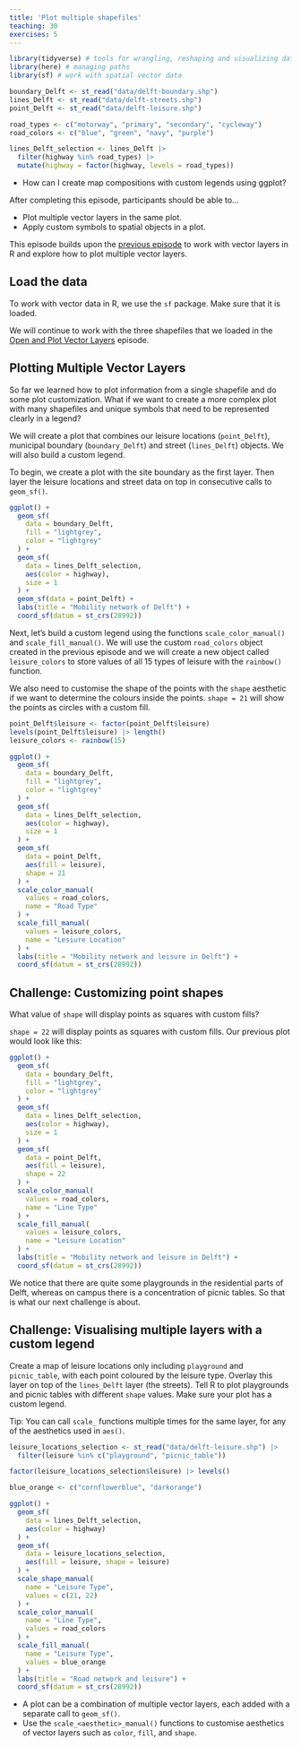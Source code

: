 ```yaml
---
title: 'Plot multiple shapefiles'
teaching: 30
exercises: 5
---
```


```r
library(tidyverse) # tools for wrangling, reshaping and visualizing data
library(here) # managing paths
library(sf) # work with spatial vector data

boundary_Delft <- st_read("data/delft-boundary.shp")
lines_Delft <- st_read("data/delft-streets.shp")
point_Delft <- st_read("data/delft-leisure.shp")

road_types <- c("motorway", "primary", "secondary", "cycleway")
road_colors <- c("blue", "green", "navy", "purple")

lines_Delft_selection <- lines_Delft |>
  filter(highway %in% road_types) |>
  mutate(highway = factor(highway, levels = road_types))
```

:::::::::::::::::::::::::::::::::::::: questions 

- How can I create map compositions with custom legends using ggplot?

::::::::::::::::::::::::::::::::::::::::::::::::

::::::::::::::::::::::::::::::::::::: objectives

After completing this episode, participants should be able to…

- Plot multiple vector layers in the same plot.
- Apply custom symbols to spatial objects in a plot.

::::::::::::::::::::::::::::::::::::::::::::::::

This episode builds upon the [previous episode](../episodes/07-explore-and-plot-by-vector-layer-attributes.Rmd) to work with vector layers in R and explore how to plot multiple vector layers.


## Load the data

To work with vector data in R, we use the `sf` package. Make sure that it is loaded.

We will continue to work with the three shapefiles that we loaded in the [Open and Plot Vector Layers](../episodes/06-open-and-plot-vector-layers.Rmd) episode.


## Plotting Multiple Vector Layers

So far we learned how to plot information from a single shapefile and do some plot customization. What if we want to create a more complex plot with many shapefiles and unique symbols that need to be represented clearly in a legend?

We will create a plot that combines our leisure locations (`point_Delft`), municipal boundary (`boundary_Delft`) and street (`lines_Delft`) objects. We will also build a custom legend.

To begin, we create a plot with the site boundary as the first layer. Then layer the leisure locations and street data on top in consecutive calls to `geom_sf()`.

```r
ggplot() +
  geom_sf(
    data = boundary_Delft,
    fill = "lightgrey",
    color = "lightgrey"
  ) +
  geom_sf(
    data = lines_Delft_selection,
    aes(color = highway),
    size = 1
  ) +
  geom_sf(data = point_Delft) +
  labs(title = "Mobility network of Delft") +
  coord_sf(datum = st_crs(28992))
```

Next, let’s build a custom legend using the functions `scale_color_manual()` and `scale_fill_manual()`. We will use the custom `road_colors` object created in the previous episode and we will create a new object called `leisure_colors` to store values of all 15 types of leisure with the `rainbow()` function. 

We also need to customise the shape of the points with the `shape` aesthetic if we want to determine the colours inside the points. `shape = 21` will show the points as circles with a custom fill.

```r
point_Delft$leisure <- factor(point_Delft$leisure)
levels(point_Delft$leisure) |> length()
leisure_colors <- rainbow(15)

ggplot() +
  geom_sf(
    data = boundary_Delft,
    fill = "lightgrey",
    color = "lightgrey"
  ) +
  geom_sf(
    data = lines_Delft_selection,
    aes(color = highway),
    size = 1
  ) +
  geom_sf(
    data = point_Delft,
    aes(fill = leisure),
    shape = 21
  ) +
  scale_color_manual(
    values = road_colors,
    name = "Road Type"
  ) +
  scale_fill_manual(
    values = leisure_colors,
    name = "Lesiure Location"
  ) +
  labs(title = "Mobility network and leisure in Delft") +
  coord_sf(datum = st_crs(28992))
```

::: challenge

# Challenge: Customizing point shapes

What value of `shape` will display points as squares with custom fills?

::: solution

`shape = 22` will display points as squares with custom fills. Our previous plot would look like this:

```r
ggplot() +
  geom_sf(
    data = boundary_Delft,
    fill = "lightgrey",
    color = "lightgrey"
  ) +
  geom_sf(
    data = lines_Delft_selection,
    aes(color = highway),
    size = 1
  ) +
  geom_sf(
    data = point_Delft,
    aes(fill = leisure),
    shape = 22
  ) +
  scale_color_manual(
    values = road_colors,
    name = "Line Type"
  ) +
  scale_fill_manual(
    values = leisure_colors,
    name = "Leisure Location"
  ) +
  labs(title = "Mobility network and leisure in Delft") +
  coord_sf(datum = st_crs(28992))
```

:::

:::

We notice that there are quite some playgrounds in the residential parts of Delft, whereas on campus there is a concentration of picnic tables. So that is what our next challenge is about.


::::::::::::::::::::::::::::::::::::: challenge 

## Challenge: Visualising multiple layers with a custom legend

Create a map of leisure locations only including `playground` and `picnic_table`, with each point coloured by the leisure type. Overlay this layer on top of the `lines_Delft` layer (the streets). Tell R to plot playgrounds and picnic tables with different `shape` values. Make sure your plot has a custom legend.

Tip: You can call `scale_` functions multiple times for the same layer, for any of the aesthetics used in `aes()`.

:::::::::::::::::::::::: solution 

```r
leisure_locations_selection <- st_read("data/delft-leisure.shp") |>
  filter(leisure %in% c("playground", "picnic_table"))
```

```r
factor(leisure_locations_selection$leisure) |> levels()
```

```r
blue_orange <- c("cornflowerblue", "darkorange")
```

```r
ggplot() +
  geom_sf(
    data = lines_Delft_selection,
    aes(color = highway)
  ) +
  geom_sf(
    data = leisure_locations_selection,
    aes(fill = leisure, shape = leisure)
  ) +
  scale_shape_manual(
    name = "Leisure Type",
    values = c(21, 22)
  ) +
  scale_color_manual(
    name = "Line Type",
    values = road_colors
  ) +
  scale_fill_manual(
    name = "Leisure Type",
    values = blue_orange
  ) +
  labs(title = "Road network and leisure") +
  coord_sf(datum = st_crs(28992))
```

:::::::::::::::::::::::::::::::::

::::::::::::::::::::::::::::::::::::::::::::::::


::::::::::::::::::::::::::::::::::::: keypoints 

- A plot can be a combination of multiple vector layers, each added with a separate call to `geom_sf()`.
- Use the `scale_<aesthetic>_manual()` functions to customise aesthetics of vector layers such as `color`, `fill`, and `shape`.

::::::::::::::::::::::::::::::::::::::::::::::::

